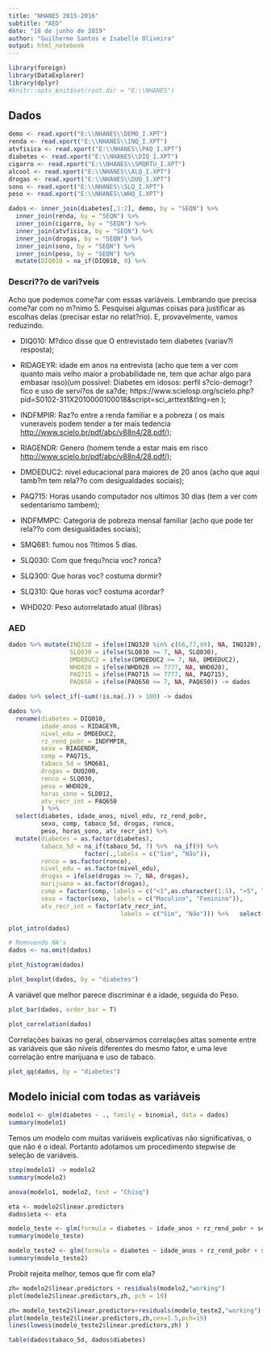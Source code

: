 ---
title: "NHANES 2015-2016"
subtitle: "AED"
date: "18 de junho de 2019"
author: "Guilherme Santos e Isabelle Oliveira"
output: html_notebook
---

```{r}
library(foreign)
library(DataExplorer)
library(dplyr)
#knitr::opts_knit$set(root.dir = "E:\\NHANES")
```


## Dados

```{r}
demo <- read.xport("E:\\NHANES\\DEMO_I.XPT")
renda <- read.xport("E:\\NHANES\\INQ_I.XPT")
atvfisica <- read.xport("E:\\NHANES\\PAQ_I.XPT")
diabetes <- read.xport("E:\\NHANES\\DIQ_I.XPT")
cigarro <- read.xport("E:\\NHANES\\SMQRTU_I.XPT")
alcool <- read.xport("E:\\NHANES\\ALQ_I.XPT")
drogas <- read.xport("E:\\NHANES\\DUQ_I.XPT")
sono <- read.xport("E:\\NHANES\\SLQ_I.XPT")
peso <- read.xport("E:\\NHANES\\WHQ_I.XPT")
```

```{r}
dados <- inner_join(diabetes[,1:2], demo, by = "SEQN") %>% 
  inner_join(renda, by = "SEQN") %>% 
  inner_join(cigarro, by = "SEQN") %>% 
  inner_join(atvfisica, by = "SEQN") %>%
  inner_join(drogas, by = "SEQN") %>%
  inner_join(sono, by = "SEQN") %>%
  inner_join(peso, by = "SEQN") %>%
  mutate(DIQ010 = na_if(DIQ010, 9) %>%                                                   na_if(3)) %>% mutate(DIQ010 = ifelse(DIQ010 == 1, 1,0 ))
```

### Descri??o de vari?veis

  Acho que podemos come?ar com essas variáveis. Lembrando que precisa come?ar com no m?nimo 5. Pesquisei algumas coisas para justificar as escolhas delas (precisar estar no relat?rio). E, provavelmente, vamos reduzindo.

 - DIQ010: M?dico disse que O entrevistado tem diabetes (variav?l resposta);
 
 - RIDAGEYR: idade em anos na entrevista (acho que tem a ver com quanto mais velho maior a probabilidade ne, tem que achar algo para embasar isso)(um possivel: Diabetes em idosos: perfil s?cio-demogr?fico e uso de servi?os de sa?de; https://www.scielosp.org/scielo.php?pid=S0102-311X2010000100018&script=sci_arttext&tlng=en );
 
 - INDFMPIR: Raz?o entre a renda familiar e a pobreza ( os mais vuneraveis podem tender a ter mais tedencia <http://www.scielo.br/pdf/abc/v88n4/28.pdf/>);
 
 - RIAGENDR: Genero (homem tende a estar mais em risco <http://www.scielo.br/pdf/abc/v88n4/28.pdf/>);
 
 - DMDEDUC2: nivel educacional para maiores de 20 anos (acho que aqui tamb?m tem rela??o com desigualdades sociais);
 
 - PAQ715: Horas usando computador nos ultimos 30 dias (tem a ver com sedentarismo tambem);
 
 - INDFMMPC: Categoria de pobreza mensal familiar (acho que pode ter rela??o com desigualdades sociais);
 
 - SMQ681: fumou nos ?ltimos 5 dias.
 
 - SLQ030: Com que frequ?ncia voc? ronca?
 
 - SLQ300: Que horas voc? costuma dormir?
 
 - SLQ310: Que horas voc? costuma acordar?
 
 - WHD020: Peso autorrelatado atual (libras)
 
### AED

```{r}
dados %>% mutate(INQ320 = ifelse(INQ320 %in% c(66,77,99), NA, INQ320),
                 SLQ030 = ifelse(SLQ030 >= 7, NA, SLQ030),
                 DMDEDUC2 = ifelse(DMDEDUC2 >= 7, NA, DMDEDUC2),
                 WHD020 = ifelse(WHD020 >= 7777, NA, WHD020),
                 PAQ715 = ifelse(PAQ715 >= 7777, NA, PAQ715),
                 PAQ650 = ifelse(PAQ650 >= 7, NA, PAQ650)) -> dados

dados %>% select_if(~sum(!is.na(.)) > 100) -> dados
```

```{r}
dados %>%  
  rename(diabetes = DIQ010,
         idade_anos = RIDAGEYR,
         nivel_edu = DMDEDUC2,
         rz_rend_pobr = INDFMPIR,
         sexo = RIAGENDR,
         comp = PAQ715,
         tabaco_5d = SMQ681,
         drogas = DUQ200,
         ronco = SLQ030,
         peso = WHD020,
         horas_sono = SLD012,
         atv_recr_int = PAQ650
         ) %>% 
  select(diabetes, idade_anos, nivel_edu, rz_rend_pobr,
         sexo, comp, tabaco_5d, drogas, ronco,
         peso, horas_sono, atv_recr_int) %>% 
  mutate(diabetes = as.factor(diabetes),
         tabaco_5d = na_if(tabaco_5d, 7) %>%  na_if(9) %>%
                     factor(.,labels = c("Sim", "Não")),
         ronco = as.factor(ronco),
         nivel_edu = as.factor(nivel_edu), 
         drogas = ifelse(drogas >= 7, NA, drogas),
         marijuana = as.factor(drogas),
         comp = factor(comp, labels = c("<1",as.character(1:5), ">5", "0")),
         sexo = factor(sexo, labels = c("Maculino", "Feminino")),
         atv_recr_int = factor(atv_recr_int, 
                               labels = c("Sim", "Não"))) %>%   select(-drogas) -> dados

plot_intro(dados)
```

```{r}
# Removendo NA's
dados <- na.omit(dados)
```


```{r}
plot_histogram(dados)
```


```{r}
plot_boxplot(dados, by = "diabetes")    
```
  A variável que melhor parece discriminar é a idade, seguida do Peso.


```{r}
plot_bar(dados, order_bar = T)
```


```{r}
plot_correlation(dados)
```
  Correlações baixas no geral, observamos correlações altas somente entre as variáveis que são níveis diferentes do mesmo fator, e uma leve correlação entre marijuana e uso de tabaco.

```{r}
plot_qq(dados, by = "diabetes")
```

## Modelo inicial com todas as variáveis
```{r}

modelo1 <- glm(diabetes ~ ., family = binomial, data = dados)
summary(modelo1)
```
  
  Temos um modelo com muitas variáveis explicativas não significativas, o que não é o ideal. Portanto adotamos um procedimento stepwise de seleção de variáveis.

```{r}
step(modelo1) -> modelo2
summary(modelo2)
```

```{r}
anova(modelo1, modelo2, test = "Chisq")
```

```{r}
eta <- modelo2$linear.predictors
dados$eta <- eta

modelo_teste <- glm(formula = diabetes ~ idade_anos + rz_rend_pobr + sexo + tabaco_5d + peso + I(eta^2), family = binomial, data = dados)
summary(modelo_teste)
```

```{r}
modelo_teste2 <- glm(formula = diabetes ~ idade_anos + rz_rend_pobr + sexo + tabaco_5d + peso + I(eta^2), family = binomial(link = "probit"), data = dados)
summary(modelo_teste2)
```

  Probit rejeita melhor, temos que flr com ela?
```{r}
zh= modelo2$linear.predictors + residuals(modelo2,"working")
plot(modelo2$linear.predictors,zh, pch = 19)
```

```{r}
zh= modelo_teste2$linear.predictors+residuals(modelo_teste2,"working")
plot(modelo_teste2$linear.predictors,zh,cex=1.5,pch=19)
lines(lowess(modelo_teste2$linear.predictors,zh) )
```


```{r}
table(dados$tabaco_5d, dados$diabetes)
```




